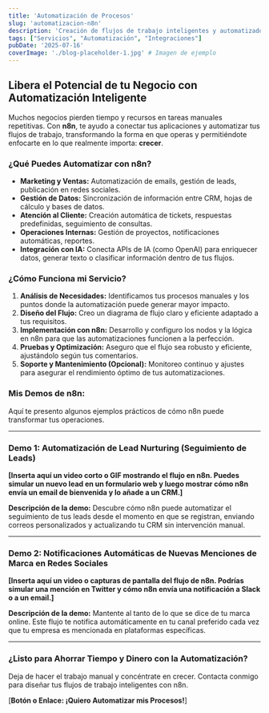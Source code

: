 ```yaml
---
title: 'Automatización de Procesos'
slug: 'automatizacion-n8n'
description: 'Creación de flujos de trabajo inteligentes y automatizados con n8n para integrar aplicaciones, ahorrar tiempo y mejorar la eficiencia operativa.'
tags: ["Servicios", "Automatización", "Integraciones"]
pubDate: '2025-07-16'
coverImage: './blog-placeholder-1.jpg' # Imagen de ejemplo
---
```


## Libera el Potencial de tu Negocio con Automatización Inteligente

Muchos negocios pierden tiempo y recursos en tareas manuales repetitivas. Con **n8n**, te ayudo a conectar tus aplicaciones y automatizar tus flujos de trabajo, transformando la forma en que operas y permitiéndote enfocarte en lo que realmente importa: **crecer**.

### ¿Qué Puedes Automatizar con n8n?

* **Marketing y Ventas:** Automatización de emails, gestión de leads, publicación en redes sociales.
* **Gestión de Datos:** Sincronización de información entre CRM, hojas de cálculo y bases de datos.
* **Atención al Cliente:** Creación automática de tickets, respuestas predefinidas, seguimiento de consultas.
* **Operaciones Internas:** Gestión de proyectos, notificaciones automáticas, reportes.
* **Integración con IA:** Conecta APIs de IA (como OpenAI) para enriquecer datos, generar texto o clasificar información dentro de tus flujos.

### ¿Cómo Funciona mi Servicio?

1.  **Análisis de Necesidades:** Identificamos tus procesos manuales y los puntos donde la automatización puede generar mayor impacto.
2.  **Diseño del Flujo:** Creo un diagrama de flujo claro y eficiente adaptado a tus requisitos.
3.  **Implementación con n8n:** Desarrollo y configuro los nodos y la lógica en n8n para que las automatizaciones funcionen a la perfección.
4.  **Pruebas y Optimización:** Aseguro que el flujo sea robusto y eficiente, ajustándolo según tus comentarios.
5.  **Soporte y Mantenimiento (Opcional):** Monitoreo continuo y ajustes para asegurar el rendimiento óptimo de tus automatizaciones.

### Mis Demos de n8n:

Aquí te presento algunos ejemplos prácticos de cómo n8n puede transformar tus operaciones.

---

### **Demo 1: Automatización de Lead Nurturing (Seguimiento de Leads)**

**[Inserta aquí un video corto o GIF mostrando el flujo en n8n. Puedes simular un nuevo lead en un formulario web y luego mostrar cómo n8n envía un email de bienvenida y lo añade a un CRM.]**

**Descripción de la demo:** Descubre cómo n8n puede automatizar el seguimiento de tus leads desde el momento en que se registran, enviando correos personalizados y actualizando tu CRM sin intervención manual.

---

### **Demo 2: Notificaciones Automáticas de Nuevas Menciones de Marca en Redes Sociales**

**[Inserta aquí un video o capturas de pantalla del flujo de n8n. Podrías simular una mención en Twitter y cómo n8n envía una notificación a Slack o a un email.]**

**Descripción de la demo:** Mantente al tanto de lo que se dice de tu marca online. Este flujo te notifica automáticamente en tu canal preferido cada vez que tu empresa es mencionada en plataformas específicas.

---

### ¿Listo para Ahorrar Tiempo y Dinero con la Automatización?

Deja de hacer el trabajo manual y concéntrate en crecer. Contacta conmigo para diseñar tus flujos de trabajo inteligentes con n8n.

[**Botón o Enlace: ¡Quiero Automatizar mis Procesos!**]